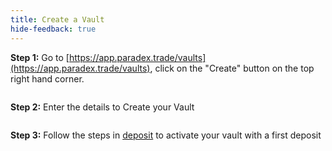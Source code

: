 ```yaml
---
title: Create a Vault
hide-feedback: true
---
```


**Step 1:** Go to [https://app.paradex.trade/vaults](https://app.paradex.trade/vaults), click on the "Create" button on the top right hand corner.

<img src="../../../assets/image (72).png" alt=""/>

**Step 2:** Enter the details to Create your Vault

<img src="../../../assets/image (71).png" alt=""/>

**Step 3:** Follow the steps in [deposit](vault-deposit "mention") to activate your vault with a first deposit
